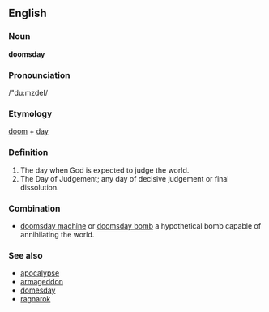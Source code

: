 {{wikipedia}}
==English==

===Noun===
'''doomsday'''

===Pronounciation=== 
/"du:mzdeI/

===Etymology===
[[doom]] + [[day]]

===Definition===
# The day when God is expected to judge the world.
# The Day of Judgement; any day of decisive judgement or final dissolution.

===Combination=== 
*[[doomsday machine]] or [[doomsday bomb]] a hypothetical bomb capable of annihilating the world.

===See also===
*[[apocalypse]]
*[[armageddon]]
*[[domesday]]
*[[ragnarok]]